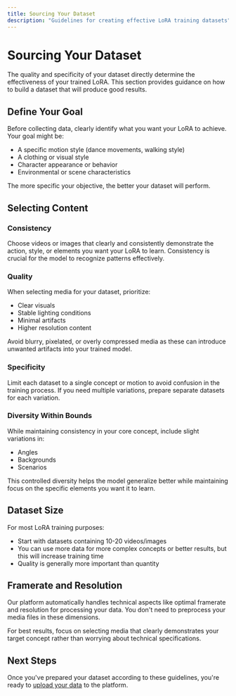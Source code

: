 ```yaml
---
title: Sourcing Your Dataset
description: "Guidelines for creating effective LoRA training datasets"
---
```


# Sourcing Your Dataset

The quality and specificity of your dataset directly determine the effectiveness of your trained LoRA. This section provides guidance on how to build a dataset that will produce good results.

## Define Your Goal

Before collecting data, clearly identify what you want your LoRA to achieve. Your goal might be:

- A specific motion style (dance movements, walking style)
- A clothing or visual style
- Character appearance or behavior
- Environmental or scene characteristics

The more specific your objective, the better your dataset will perform.

## Selecting Content

### Consistency

Choose videos or images that clearly and consistently demonstrate the action, style, or elements you want your LoRA to learn. Consistency is crucial for the model to recognize patterns effectively.

### Quality

When selecting media for your dataset, prioritize:
- Clear visuals
- Stable lighting conditions
- Minimal artifacts
- Higher resolution content

Avoid blurry, pixelated, or overly compressed media as these can introduce unwanted artifacts into your trained model.

### Specificity

Limit each dataset to a single concept or motion to avoid confusion in the training process. If you need multiple variations, prepare separate datasets for each variation.

### Diversity Within Bounds

While maintaining consistency in your core concept, include slight variations in:
- Angles
- Backgrounds
- Scenarios

This controlled diversity helps the model generalize better while maintaining focus on the specific elements you want it to learn.

## Dataset Size

For most LoRA training purposes:
- Start with datasets containing 10-20 videos/images
- You can use more data for more complex concepts or better results, but this will increase training time
- Quality is generally more important than quantity

## Framerate and Resolution

Our platform automatically handles technical aspects like optimal framerate and resolution for processing your data. You don't need to preprocess your media files in these dimensions.

<Tip>
For best results, focus on selecting media that clearly demonstrates your target concept rather than worrying about technical specifications.
</Tip>

## Next Steps

Once you've prepared your dataset according to these guidelines, you're ready to [upload your data](/lora-training/uploading-data) to the platform. 
